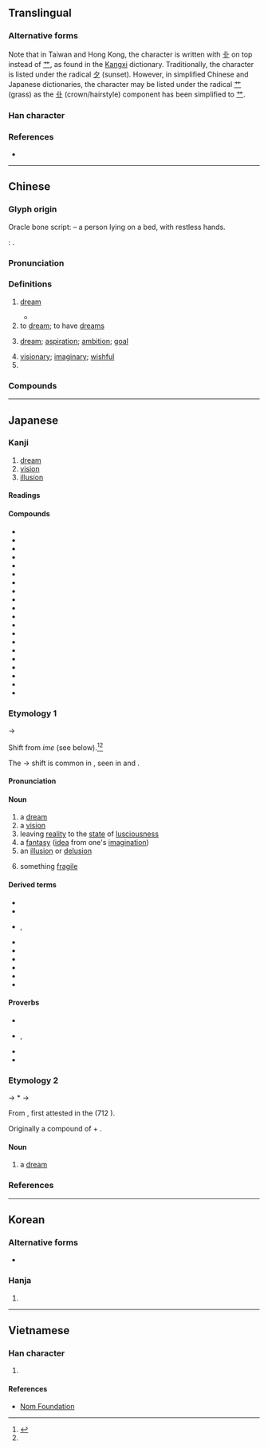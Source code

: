 {{also|萝|梦}}
{{character info/new}}
{{character info/new|0x2f85e}}
==Translingual==
{{ja-forms|夢|[[梦]]|夢}}

===Alternative forms===
Note that in Taiwan and Hong Kong, the character is written with [[卝]] on top instead of [[艹]], as found in the [[Kangxi]] dictionary. Traditionally, the character is listed under the radical [[夕]] (sunset). However, in simplified Chinese and Japanese dictionaries, the character may be listed under the radical [[艹]] (grass) as the [[卝]] (crown/hairstyle) component has been simplified to [[艹]].

===Han character===
{{Han char|rn=36|rad=夕|as=10|sn=13|four=44207|canj=TWLN|ids=⿳𦭝冖夕(GJKV),⿱⿳卝罒冖夕(HT)}}

===References===
* {{Han ref|kx=0247.160|dkj=05801|dj=0492.060|hdz=20864.190|uh=5922|ud=22818|bh=B9DA|bd=47578}}

----

==Chinese==
{{zh-forms|s=梦}}

===Glyph origin===
{{Han etym}}
Oracle bone script: {{liushu|p}} – a person lying on a bed, with restless hands.

''{{w|Shuowen}}'': {{Han compound|瞢|夕|ls=psc|c1=p|c2=s}}.

===Pronunciation===
{{zh-pron
|m=mèng
|c=mung6
|h=pfs=mung
|md=máe̤ng
|mn=bāng/bōng
|mn_note=bāng - vernacular; bōng - literary
|mn-t=mang7
|w=3maan,3mon
|w_note=3maan - vernacular; 3mon - literary
|mc=y
|oc=y
|ma=y
|cat=n,v,a,pn
}}

===Definitions===
{{zh-hanzi}}

# [[dream]]
#: {{zh-x|做夢|to dream}}
#: {{zh-x|發夢|to dream|C}}
#* {{zh-x|我 尋晚 發夢\發 咗 個 '''夢'''，係 關於 你 嘅。喺 '''夢''' 裡{leoi5}面 我 見到{dou3-2} 你 同 我 一齊 健身。|This morning I had a '''dream''' about you. In the '''dream''', I saw you working out with me.|C}}
# to [[dream]]; to have [[dream]]s
# {{lb|zh|figurative}} [[dream]]; [[aspiration]]; [[ambition]]; [[goal]]
# [[visionary]]; [[imaginary]]; [[wishful]]
# {{surname|lang=zh}}

===Compounds===
{{zh-der|惡夢|夢遺|夢遊|夢魘|夢寐|發夢|濕夢|白日夢|夢見|夢想|一場春夢|一夜無夢|三刀夢|久夢初醒|人生如夢|付之春夢|作夢|作白日夢|做夢|做春夢|入夢|北夢瑣言|南柯一夢|南柯夢|占夢|召夢|同夢|同床各夢|同床異夢|啞子做夢|啞子得夢|啞子托夢|噩夢|圓夢|夜長夢多|夢事|夢兆|夢兆熊羆|夢勞魂想|夢吐白鳳|夢周公|夢囈|夢境|夢夢|夢夢查查|夢夢銃銃|夢寐以求|夢幻|夢幻劇|夢幻泡影|夢往神遊|夢想成真|夢撒|夢撒撩丁|夢斷魂勞|夢斷魂消|夢斷黃粱|夢熊|夢熊之喜|夢筆|夢筆生花|夢粱錄|夢羆|夢華|夢蘭|夢蘭叶吉|夢虺|夢蛇|夢蝶|夢行症|夢裡蝴蝶|夢覺黃粱|夢話|夢遊症|夢鄉|夢雲|夢魂|夢魂顛倒|大夢|大夢初醒|好夢|好夢難圓|好夢難成|如夢似幻|如夢初覺|如夢初醒|如夢如醉|如夢方醒|如痴如夢|如醉如夢|寤夢|巫山之夢|席夢思|幻夢|幻夢成空|幽夢影|戰地春夢|打夢|托夢|揚州夢|擾人清夢|春夢|春夢一場|春夢婆|春夢無痕|春秋大夢|更長夢短|江淹夢筆|江淹夢錦|浮生若夢|淘金夢|游園驚夢|炊臼之夢|熊羆入夢|燕姞夢蘭|生桑之夢|異夢離心|痴人說夢|眠思夢想|睡夢|筆夢生花|紅塵客夢|紅樓夢|羅含夢鳥|羅浮夢|美夢|美夢成真|美夢難圓|耿夢|胡蝶夢|至人無夢|舊夢重溫|茵夢湖|莊周夢蝶|華胥之夢|蔣夢麟|蕉鹿夢|蘭夢|虺蛇入夢|蝴蝶夢|蝶夢|蟻夢|解夢|觭夢|託夢|詳夢|說夢|說夢話|迷夢|遺精夢泄|邯鄲一夢|邯鄲之夢|邯鄲夢|酣夢|醉生夢死|重溫舊夢|鈞天夢|長役夢魂|陶庵夢憶|陽臺春夢|雲夢大澤|雲夢縣|飛熊入夢|馮夢龍|魂牽夢縈|黃粱一夢|黃粱夢|雲夢}}

{{zh-cat|Elementary}}

----

==Japanese==

===Kanji===
{{ja-kanji|grade=5|rs=夕11}}

# [[dream]]
# [[vision]]
# [[illusion]]

====Readings====
{{ja-readings
|goon=む
|kanon=ぼう
|kun=ゆめ-, ゆめ-みる, くら-い
}}

====Compounds====
{{der-top|Compounds}}
* {{ja-r|夢境|むきょう}}
* {{ja-r|夢魂|むこん}}
* {{ja-r|夢相|むそう}}
* {{ja-r|夢裏|むり}}
* {{ja-r|悪夢|あくむ}}
* {{ja-r|淫夢|いんむ}}
* {{ja-r|快%夢|かい%む}}
* {{ja-r|怪%夢|かい%む}}
* {{ja-r|槐%夢|かい%む}}
* {{ja-r|客%夢|かく%む}}
* {{ja-r|吉%夢|きち%む}}
* {{ja-r|凶夢|きょうむ}}
* {{ja-r|郷夢|きょうむ}}
* {{ja-r|虚夢|きょむ}}
* {{ja-r|実夢|じつむ}}
* {{ja-r|瑞夢|ずいむ}}
* {{ja-r|正夢|せいむ}}
* {{ja-r|性夢|せいむ}}
* {{ja-r|占夢|せんむ}}
* {{ja-r|痴夢|ちむ}}
{{der-bottom}}

===Etymology 1===
{{ja-kanjitab|ゆめ|yomi=k}}
{{IPAchar|/ime/}} → {{IPAchar|/yume/}}

Shift from {{inh|ja|ojp|sort=ゆめ|-}} ''ime'' (see below).<ref name="DJS">{{R:Daijisen}}</ref><ref name="DJR"/>

The {{IPAchar|/i/}} → {{IPAchar|/yu/}} shift is common in {{w|Middle Japanese}}, seen in {{m|ja|言う|tr=iu → yuu||to [[speak]]}} and {{m|ja|行く|tr=iku → yuku||to [[go]]}}.

====Pronunciation====
{{ja-pron|y=k|ゆめ|acc=2|acc_ref=DJR,ZAJ}}

====Noun====
{{ja-noun|ゆめ}}

# a [[dream]]
# a [[vision]] {{gloss|[[wish]] for the [[future]]}}
# leaving [[reality]] to the [[state]] of [[luscious]]ness {{rfv-sense|ja}}
# a [[fantasy]] ([[idea]] from one's [[imagination]])
# an [[illusion]] or [[delusion]]
#: {{synonyms|ja|迷夢|tr=meimu}}
# something [[fragile]] {{rfv-sense|ja}}

====Derived terms====
{{der-top}}
* {{ja-r|夢夢し|ゆめゆめし}}
* {{ja-r|夢%路|ゆめ%じ}}
* {{ja-r|夢助|^ゆめすけ|rom=-}}, {{ja-r|夢介|^ゆめすけ}}
* {{ja-r|夢%見る|ゆめ%みる}}
* {{ja-r|夢を見る|ゆめ を みる}}
* {{ja-r|夢語り|ゆめがたり}}
* {{ja-r|夢人|ゆめびと}}
* {{ja-r|夢 物%語|ゆめ もの%がたり}}
* {{ja-r|正夢|まさゆめ}}
{{der-bottom}}

====Proverbs====
{{der-top|Proverbs}}
* {{ja-r|夢 に 夢%見る|ゆめ に ゆめ%みる}}
* {{ja-r|夢の夢|ゆめ の ゆめ}}, {{ja-r|夢 の また 夢|ゆめ の また ゆめ}}
* {{ja-r|夢 は 逆夢|ゆめ は さかゆめ}}
* {{ja-r|南柯の夢|なんか の ゆめ}}
{{der-bottom}}

===Etymology 2===
{{ja-kanjitab|いめ|yomi=k}}
{{IPAfont|⟨i me<sub>2</sub>⟩}} → *{{IPAchar|/iməj/}} → {{IPAchar|/ime/}}

From {{inh|ja|ojp|sort=いめ|-}}, first attested in the ''{{w|Kojiki}}'' (712 {{CE}}).

Originally a compound of {{m|ja|寝|tr=i||[[sleep]], [[sleep]]ing}} + {{m|ja|目|tr=me||[[eye]]}}.

====Noun====
{{ja-noun|いめ}}

# {{lb|ja|archaic|sort=いめ}} a [[dream]]

===References===
<references/>

{{C|ja|Sleep|sort=ゆめ}}

----

==Korean==

===Alternative forms===
* {{l|ko|㒱}}

===Hanja===
{{ko-hanja|hangeul=몽}}

# {{defn|lang=ko|sort=夕11}}

----

==Vietnamese==

===Han character===
{{vi-hantu|[[mộng]], [[mọng]], [[mống]], [[mồng]], [[mòng]], [[muống]]|rs=夕11}}

# {{defn|lang=vi|sort=夕11}}

====References====
* [http://nomfoundation.org/common/nom_details.php?codepoint=5922&img=1 Nom Foundation]